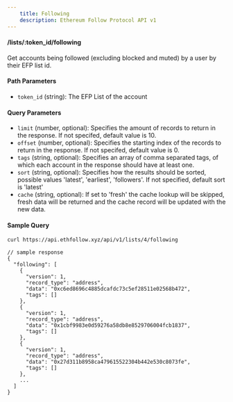 ```yaml
---
    title: Following
    description: Ethereum Follow Protocol API v1
---
```


#### /lists/\:token_id/following

Get accounts being followed (excluding blocked and muted) by a user by their EFP list id.

#### Path Parameters

- `token_id` (string): The EFP List of the account

#### Query Parameters

- `limit` (number, optional): Specifies the amount of records to return in the response. If not specifed, default value is 10.
- `offset` (number, optional): Specifies the starting index of the records to return in the response. If not specifed, default value is 0.
- `tags` (string, optional): Specifies an array of comma separated tags, of which each account in the response should have at least one.
- `sort` (string, optional): Specifies how the results should be sorted, possible values 'latest', 'earliest', 'followers'. If not specified, default sort is 'latest'
- `cache` (string, optional): If set to 'fresh' the cache lookup will be skipped, fresh data will be returned and the cache record will be updated with the new data.

#### Sample Query

```sh copy
curl https://api.ethfollow.xyz/api/v1/lists/4/following
```

```jsonc
// sample response
{
  "following": [
    {
      "version": 1,
      "record_type": "address",
      "data": "0xc6ed8696c4885dcafdc73c5ef28511e02568b472",
      "tags": []
    },
    {
      "version": 1,
      "record_type": "address",
      "data": "0x1cbf9983e0d59276a58db8e8529706004fcb1837",
      "tags": []
    },
    {
      "version": 1,
      "record_type": "address",
      "data": "0x27d311b8958ca479615522304b442e530c8073fe",
      "tags": []
    },
    ...
  ]
}
```
